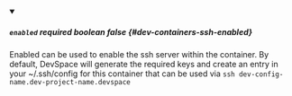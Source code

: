 
<details className="config-field" data-expandable="false" open>
<summary>

##### `enabled` <span className="config-field-required" data-required="false">required</span> <span className="config-field-type">boolean</span> <span className="config-field-default">false</span> <span className="config-field-enum"></span> {#dev-containers-ssh-enabled}

Enabled can be used to enable the ssh server within the container. By default,
DevSpace will generate the required keys and create an entry in your ~/.ssh/config
for this container that can be used via `ssh dev-config-name.dev-project-name.devspace`

</summary>



</details>
